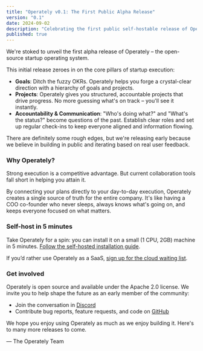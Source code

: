```yaml
---
title: "Operately v0.1: The First Public Alpha Release"
version: "0.1"
date: 2024-09-02
description: "Celebrating the first public self-hostable release of Operately!"
published: true
---
```



<YouTubeEmbed id="qi22n0ihhks" showControls={true} />

We're stoked to unveil the first alpha release of Operately – the open-source
startup operating system.

This initial release zeroes in on the core pillars of startup execution:

- **Goals**: Ditch the fuzzy OKRs. Operately helps you forge a crystal-clear
  direction with a hierarchy of goals and projects.
- **Projects**: Operately gives you structured, accountable projects that drive
  progress. No more guessing what's on track – you'll see it instantly.
- **Accountability & Communication**: "Who's doing what?" and "What's the
  status?" become questions of the past. Establish clear roles and set up regular
  check-ins to keep everyone aligned and information flowing.

There are definitely some rough edges, but we're releasing early because we
believe in building in public and iterating based on real user feedback.

### Why Operately?

Strong execution is a competitive advantage. But current collaboration tools
fall short in helping you attain it.

By connecting your plans directly to your day-to-day execution, Operately
creates a single source of truth for the entire company. It's like having a COO
co-founder who never sleeps, always knows what's going on, and keeps everyone
focused on what matters.

### Self-host in 5 minutes

Take Operately for a spin: you can install it on a small (1 CPU, 2GB) machine
in 5 minutes. [Follow the self-hosted installation guide][install].

If you’d rather use Operately as a SaaS,  [sign up for the cloud waiting list][waitlist].

### Get involved

Operately is open source and available under the Apache 2.0 license. We invite
you to help shape the future as an early member of the community:

- Join the conversation in [Discord][discord]
- Contribute bug reports, feature requests, and code on [GitHub][github]

We hope you enjoy using Operately as much as we enjoy building it. Here's to
many more releases to come.

&mdash; The Operately Team

[install]: https://operately.com/install
[waitlist]: https://docs.google.com/forms/d/e/1FAIpQLSebV6j1nIvyjvyLptZ95mHXoj42XrnBmd5znVnUzU_6ATAJgw/viewform
[discord]: https://discord.com/invite/2ngnragJYV
[github]: https://github.com/operately/operately
